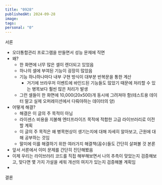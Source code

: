 ```yaml
---
title: "0928"
publishedAt: 2024-09-28
image: 
tags: 
personal: "0"
---
```

서론
- 오더통합관리 프로그램을 만들면서 성능 문제에 직면
- 왜?
	- 한 화면에 너무 많은 셀이 렌더되고 있었음
	- 하나의 셀에 부여된 기능이 굉장히 많았음
	- 기능 하나하나마다 내부 구현 방식이 대부분 반복문을 통한 계산
		- 거기에 브라우저 이벤트에 바인드된 기능들도 많았기 때문에 처리할 수 있는 병목보다 훨씬 많은 처리가 발생
	- 그런 셀들이 한 화면에 10,000(20x500)개 동시에 그려져야 함(테스트용 데이터 말고 실제 오퍼레이션에서 다뤄야하는 데이터의 양)
- 어떻게 해결?
	- 해결은 이 글의 주 목적이 아님
	- 라이센스 비용을 지불해 엔터프라이즈 목적에 적합한 고급 라이브러리로 이전할 계획
	- 이 글의 주 목적은 왜 병목현상이 생기는지에 대해 자세히 알아보고, 근원에 대해 공부하는 것임
	- 말미에 이를 해결하기 위한 여러가지 해결책(꼼수)들도 간단히 살펴볼 것
본론
- 앞서 서론에서 이미 문제를 간단히 진단해봤음
- 이제 우리는 라이브러리 코드를 직접 해부해보면서 나의 추측이 맞았는지 검증해보고, 맞다면 몇 가지 가설을 세워 개선의 여지가 있는지 검증해볼 계획임
- 
결론